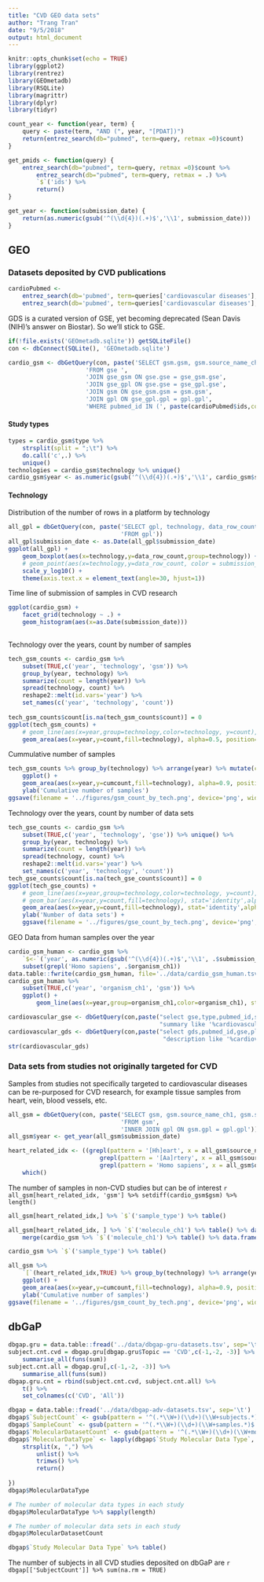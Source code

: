 ```yaml
---
title: "CVD GEO data sets"
author: "Trang Tran"
date: "9/5/2018"
output: html_document
---
```


```r
knitr::opts_chunk$set(echo = TRUE)
library(ggplot2)
library(rentrez)
library(GEOmetadb)
library(RSQLite)
library(magrittr)
library(dplyr)
library(tidyr)

count_year <- function(year, term) {
    query <- paste(term, "AND (", year, "[PDAT])")
    return(entrez_search(db="pubmed", term=query, retmax =0)$count)
}

get_pmids <- function(query) {
    entrez_search(db="pubmed", term=query, retmax =0)$count %>%
        entrez_search(db="pubmed", term=query, retmax = .) %>%
        `$`('ids') %>%
        return()
}

get_year <- function(submission_date) {
    return(as.numeric(gsub('^(\\d{4})(.+)$','\\1', submission_date)))
}

```

## GEO

### Datasets deposited by CVD publications

```r
cardioPubmed <-
    entrez_search(db='pubmed', term=queries['cardiovascular diseases'], retmax=0)$count %>%
    entrez_search(db='pubmed', term=queries['cardiovascular diseases'], retmax=.)
```

GDS is a curated version of GSE, yet becoming deprecated (Sean Davis (NIH)'s answer on Biostar). So we'll stick to GSE.

```r
if(!file.exists('GEOmetadb.sqlite')) getSQLiteFile()
con <- dbConnect(SQLite(), 'GEOmetadb.sqlite')

cardio_gsm <- dbGetQuery(con, paste('SELECT gsm.gsm, gsm.source_name_ch1, gsm.organism_ch1, organism_ch2, gpl.gpl, gpl.title as platform, gpl.description as platform_description, technology, gse.gse, gse.submission_date, gse.pubmed_id, gse.title, gse.summary, gse.type as study_type, gsm.type as sample_type, gsm.molecule_ch1',
                      'FROM gse ',
                      'JOIN gse_gsm ON gse.gse = gse_gsm.gse',
                      'JOIN gse_gpl ON gse.gse = gse_gpl.gse',
                      'JOIN gsm ON gse_gsm.gsm = gsm.gsm',
                      'JOIN gpl ON gse_gpl.gpl = gpl.gpl',
                      'WHERE pubmed_id IN (', paste(cardioPubmed$ids,collapse=','), ')'))
```

#### Study types

```r
types = cardio_gsm$type %>% 
    strsplit(split = ";\t") %>%
    do.call('c',.) %>%
    unique()
technologies = cardio_gsm$technology %>% unique()
cardio_gsm$year <- as.numeric(gsub('^(\\d{4})(.+)$','\\1', cardio_gsm$submission_date))

```

#### Technology

Distribution of the number of rows in a platform by technology

```r
all_gpl = dbGetQuery(con, paste('SELECT gpl, technology, data_row_count, organism, title, status, submission_date',
                                'FROM gpl'))
all_gpl$submission_date <- as.Date(all_gpl$submission_date)
ggplot(all_gpl) +
    geom_boxplot(aes(x=technology,y=data_row_count,group=technology)) +
    # geom_point(aes(x=technology,y=data_row_count, color = submission_date), position = 'jitter', alpha=0.3) +
    scale_y_log10() +
    theme(axis.text.x = element_text(angle=30, hjust=1))
```

Time line of submission of samples in CVD research

```r
ggplot(cardio_gsm) +
    facet_grid(technology ~ .) +
    geom_histogram(aes(x=as.Date(submission_date)))
 
```

Technology over the years, count by number of samples

```r
tech_gsm_counts <- cardio_gsm %>%
    subset(TRUE,c('year', 'technology', 'gsm')) %>%
    group_by(year, technology) %>%
    summarize(count = length(year)) %>%
    spread(technology, count) %>%
    reshape2::melt(id.vars='year') %>%
    set_names(c('year', 'technology', 'count'))
   
tech_gsm_counts$count[is.na(tech_gsm_counts$count)] = 0
ggplot(tech_gsm_counts) +
    # geom_line(aes(x=year,group=technology,color=technology, y=count),alpha=0.5)
    geom_area(aes(x=year,y=count,fill=technology), alpha=0.5, position='stack')

```

Cummulative number of samples

```r
tech_gsm_counts %>% group_by(technology) %>% arrange(year) %>% mutate(cumcount = cumsum(count)) %>%
    ggplot() +
    geom_area(aes(x=year,y=cumcount,fill=technology), alpha=0.9, position='stack') +
    ylab('Cumulative number of samples')
ggsave(filename = '../figures/gsm_count_by_tech.png', device='png', width=7, height=3)
```

Technology over the years, count by number of data sets

```r
tech_gse_counts <- cardio_gsm %>%
    subset(TRUE,c('year', 'technology', 'gse')) %>% unique() %>%
    group_by(year, technology) %>%
    summarize(count = length(year)) %>%
    spread(technology, count) %>%
    reshape2::melt(id.vars='year') %>%
    set_names(c('year', 'technology', 'count'))
tech_gse_counts$count[is.na(tech_gse_counts$count)] = 0
ggplot(tech_gse_counts) +
    # geom_line(aes(x=year,group=technology,color=technology, y=count),alpha=0.5)
    # geom_bar(aes(x=year,y=count,fill=technology), stat='identity',alpha=0.9, position='stack', width=1)
    geom_area(aes(x=year,y=count,fill=technology), stat='identity',alpha=0.9, position='stack') +
    ylab('Number of data sets') +
    ggsave(filename = '../figures/gse_count_by_tech.png', device='png', width=7, height=3)
```



GEO Data from human samples over the year

```r
cardio_gsm_human <- cardio_gsm %>%
    `$<-`('year', as.numeric(gsub('^(\\d{4})(.+)$','\\1', .$submission_date))) %>%
    subset(grepl('Homo sapiens', .$organism_ch1))
data.table::fwrite(cardio_gsm_human, file='../data/cardio_gsm_human.tsv',sep='\t')
cardio_gsm_human %>%
    subset(TRUE,c('year', 'organism_ch1', 'gsm')) %>%
    ggplot() +
        geom_line(aes(x=year,group=organism_ch1,color=organism_ch1), stat='count',alpha=0.5)
```

```r

cardiovascular_gse <- dbGetQuery(con,paste("select gse,type,pubmed_id,summary,title from gse where",
                                           "summary like '%cardiovascular%'", sep=" "))
cardiovascular_gds <- dbGetQuery(con,paste("select gds,pubmed_id,gse,platform_organism,sample_organism,description,title from gds where",
                                            "description like '%cardiovascular%'", sep=" "))
str(cardiovascular_gds)
```

### Data sets from studies not originally targeted for CVD

Samples from studies not specifically targeted to cardiovascular diseases can be re-purposed for CVD research, for example tissue samples from heart, vein, blood vessels, etc.

```r
all_gsm = dbGetQuery(con, paste('SELECT gsm, gsm.source_name_ch1, gsm.source_name_ch2, gsm.type as sample_type, gsm.organism_ch1, gsm.organism_ch2, gsm.title, gsm.submission_date, gsm.status, gpl.gpl, gpl.title as platform, gpl.technology, gsm.molecule_ch1',
                                'FROM gsm',
                                'INNER JOIN gpl ON gsm.gpl = gpl.gpl'))
all_gsm$year <- get_year(all_gsm$submission_date)
```

```r
heart_related_idx <- ((grepl(pattern = '[Hh]eart', x = all_gsm$source_name_ch1) |
                          grepl(pattern = '[Aa]rtery', x = all_gsm$source_name_ch1)) &
                          grepl(pattern = 'Homo sapiens', x = all_gsm$organism_ch1)) %>%
    which()
```

The number of samples in non-CVD studies but can be of interest `r all_gsm[heart_related_idx, 'gsm'] %>% setdiff(cardio_gsm$gsm) %>% length()`

```r
all_gsm[heart_related_idx,] %>% `$`('sample_type') %>% table()
```

```r
all_gsm[heart_related_idx, ] %>% `$`('molecule_ch1') %>% table() %>% data.frame() %>% set_names(c('molecule', 'non-CVD studies')) %>%
    merge(cardio_gsm %>% `$`('molecule_ch1') %>% table() %>% data.frame() %>% set_names(c('molecule', 'CVD studies')), by = 'molecule', all = TRUE)
```

```r
cardio_gsm %>% `$`('sample_type') %>% table()
```

```r
all_gsm %>%
    `[`(heart_related_idx,TRUE) %>% group_by(technology) %>% arrange(year) %>% mutate(cumcount = cumsum(count))
    ggplot() +
    geom_area(aes(x=year,y=cumcount,fill=technology), alpha=0.9, position='stack') +
    ylab('Cumulative number of samples')
ggsave(filename = '../figures/gsm_count_by_tech.png', device='png', width=7, height=3)
```

## dbGaP

```r
dbgap.gru = data.table::fread('../data/dbgap-gru-datasets.tsv', sep='\t')
subject.cnt.cvd = dbgap.gru[dbgap.gru$Topic == 'CVD',c(-1,-2, -3)] %>%
    summarise_all(funs(sum))
subject.cnt.all = dbgap.gru[,c(-1,-2, -3)] %>%
    summarise_all(funs(sum))
dbgap.gru.cnt = rbind(subject.cnt.cvd, subject.cnt.all) %>%
    t() %>%
    set_colnames(c('CVD', 'All'))
```



```r
dbgap = data.table::fread('../data/dbgap-adv-datasets.tsv', sep='\t')
dbgap$`SubjectCount` <- gsub(pattern = '^(.*\\W+)(\\d+)(\\W+subjects.*)$', replacement = '\\2', x = dbgap$`Study Content`) %>% as.numeric()
dbgap$`SampleCount` <- gsub(pattern = '^(.*\\W+)(\\d+)(\\W+samples.*)$', replacement = '\\2', x = dbgap$`Study Content`) %>% as.numeric()
dbgap$`MolecularDatasetCount` <- gsub(pattern = '^(.*\\W+)(\\d+)(\\W+molecular dataset.*)$', replacement = '\\2', x = dbgap$`Study Content`) %>% as.numeric()
dbgap$`MolecularDataType` <- lapply(dbgap$`Study Molecular Data Type`, function(x) {
    strsplit(x, ",") %>%
        unlist() %>%
        trimws() %>%
        return()
    
})
dbgap$MolecularDataType

# The number of molecular data types in each study
dbgap$MolecularDataType %>% sapply(length)

# The number of molecular data sets in each study
dbgap$MolecularDatasetCount
```

```r
dbgap$`Study Molecular Data Type` %>% table()
```
The number of subjects in all CVD studies deposited on dbGaP are `r dbgap[['SubjectCount']] %>% sum(na.rm = TRUE)`